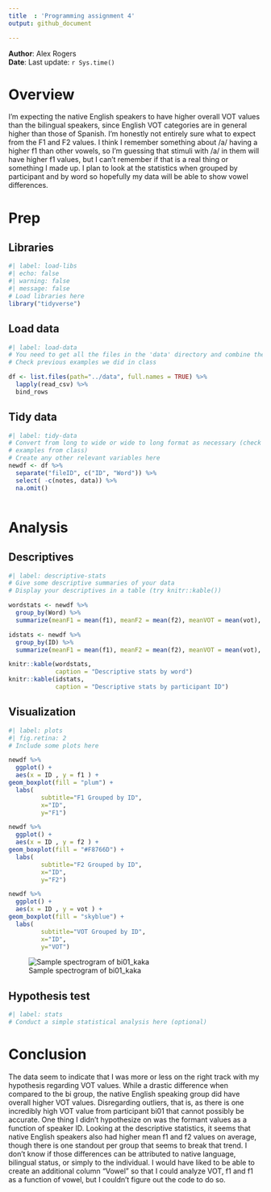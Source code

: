 ```yaml
---
title  : 'Programming assignment 4'
output: github_document

---
```


**Author**: Alex Rogers  
**Date**: Last update: `r Sys.time()`


# Overview

<!-- 
  Talk briefly about what you did here 
  Describe your hypotheses
-->

I'm expecting the native English speakers to have higher overall VOT values than the bilingual speakers, since English VOT categories are in general higher than those of Spanish. I'm honestly not entirely sure what to expect from the F1 and F2 values. I think I remember something about /a/ having a higher f1 than other vowels, so I'm guessing that stimuli with /a/ in them will have higher f1 values, but I can't remember if that is a real thing or something I made up. I plan to look at the statistics when grouped by participant and by word so hopefully my data will be able to show vowel differences.


# Prep

## Libraries

```r
#| label: load-libs
#| echo: false 
#| warning: false 
#| message: false
# Load libraries here
library("tidyverse")
```

## Load data

```r
#| label: load-data
# You need to get all the files in the 'data' directory and combine them
# Check previous examples we did in class 

df <- list.files(path="../data", full.names = TRUE) %>% 
  lapply(read_csv) %>% 
  bind_rows

```

## Tidy data

```r
#| label: tidy-data
# Convert from long to wide or wide to long format as necessary (check 
# examples from class)
# Create any other relevant variables here 
newdf <- df %>%
  separate("fileID", c("ID", "Word")) %>%
  select( -c(notes, data)) %>%
  na.omit()



```

# Analysis

## Descriptives

```r
#| label: descriptive-stats
# Give some descriptive summaries of your data 
# Display your descriptives in a table (try knitr::kable())

wordstats <- newdf %>%
  group_by(Word) %>%
  summarize(meanF1 = mean(f1), meanF2 = mean(f2), meanVOT = mean(vot), sdF1 = sd(f1), sdF2 = sd(f2), sdVOT = sd(vot))

idstats <- newdf %>%
  group_by(ID) %>%
  summarize(meanF1 = mean(f1), meanF2 = mean(f2), meanVOT = mean(vot), sdF1 = sd(f1), sdF2 = sd(f2), sdVOT = sd(vot))

knitr::kable(wordstats,
             caption = "Descriptive stats by word")
knitr::kable(idstats,
             caption = "Descriptive stats by participant ID")

```

## Visualization

```r
#| label: plots 
#| fig.retina: 2
# Include some plots here

newdf %>%
  ggplot() +
  aes(x = ID , y = f1 ) +
geom_boxplot(fill = "plum") + 
  labs( 
         subtitle="F1 Grouped by ID",
         x="ID",
         y="F1")

newdf %>%
  ggplot() +
  aes(x = ID , y = f2 ) +
geom_boxplot(fill = "#F8766D") + 
  labs( 
         subtitle="F2 Grouped by ID",
         x="ID",
         y="F2")

newdf %>%
  ggplot() +
  aes(x = ID , y = vot ) +
geom_boxplot(fill = "skyblue") + 
  labs( 
         subtitle="VOT Grouped by ID",
         x="ID",
         y="VOT")

```

<!-- 
Also include a professional looking figure illustrating an example of the acoustics 
of the production data, i.e., a plot generated in praat.
You decide what is relevant (something related to your hypothesis). 
Think about where this file should be located in your project. 
What location makes most sense in terms of organization? 
How will you access the file (path) from this .Rmd file?
If you need help consider the following sources: 
  - Search 'Rmarkdown image' on google, stackoverflow, etc.
  - Search the 'knitr' package help files in RStudio
  - Search the internet for HTML code (not recommended, but it works)
  - Check the code from my class presentations (may or may not be helpful)
-->
![Sample spectrogram of bi01_kaka](C:\Users\locom\Desktop\pa_4/praat.png)

## Hypothesis test

```r
#| label: stats
# Conduct a simple statistical analysis here (optional)

```


# Conclusion

<!-- 
Revisit your hypotheses (refer to plots, figures, tables, statistical tests, 
etc.)

Reflect on the entire process. 
What did you enjoy? What did you hate? What did you learn? 
What would you do differently?
-->

The data seem to indicate that I was more or less on the right track with my hypothesis regarding VOT values. While a drastic difference when compared to the bi group, the native English speaking group did have overall higher VOT values. Disregarding outliers, that is, as there is one incredibly high VOT value from participant bi01 that cannot possibly be accurate. One thing I didn't hypothesize on was the formant values as a function of speaker ID. Looking at the descriptive statistics, it seems that native English speakers also had higher mean f1 and f2 values on average, though there is one standout per group that seems to break that trend. I don't know if those differences can be attributed to native language, bilingual status, or simply to the individual. I would have liked to be able to create an additional column "Vowel" so that I could analyze VOT, f1 and f1 as a function of vowel, but I couldn't figure out the code to do so.

</br></br>
